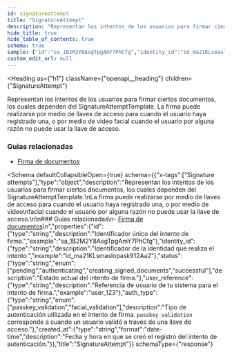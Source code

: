 ```yaml
---
id: signatureattempt
title: "SignatureAttempt"
description: "Representan los intentos de los usuarios para firmar ciertos documentos, los cuales dependen del SignatureAttemptTemplate."
hide_title: true
hide_table_of_contents: true
schema: true
sample: {"id":"sa_1B2M2Y8AsgTpgAmY7PhCfg","identity_id":"id_ma21KLsmaslopask912Aa2","status":"pending","user_reference":"user_123","auth_type":"passkey_validation","created_at":"2024-07-29T15:51:28.071Z"}
custom_edit_url: null
---
```



<Heading
  as={"h1"}
  className={"openapi__heading"}
  children={"SignatureAttempt"}
>
</Heading>



Representan los intentos de los usuarios para firmar ciertos documentos, los cuales dependen del SignatureAttemptTemplate.
La firma puede realizarse por medio de llaves de acceso para cuando el usuario haya registrado una, o por medio de video
facial cuando el usuario por alguna razón no puede usar la llave de acceso.

### Guias relacionadas
- [Firma de documentos](/docs/integration-guide/signature/introduction)


<Schema
	defaultCollapsibleOpen={true}
  schema={{"x-tags":["Signature attempts"],"type":"object","description":"Representan los intentos de los usuarios para firmar ciertos documentos, los cuales dependen del SignatureAttemptTemplate.\nLa firma puede realizarse por medio de llaves de acceso para cuando el usuario haya registrado una, o por medio de video\nfacial cuando el usuario por alguna razón no puede usar la llave de acceso.\n\n### Guias relacionadas\n- [Firma de documentos](/docs/integration-guide/signature/introduction)\n","properties":{"id":{"type":"string","description":"Identificador único del intento de firma.","example":"sa_1B2M2Y8AsgTpgAmY7PhCfg"},"identity_id":{"type":"string","description":"Identificador de la identidad que realiza el intento.","example":"id_ma21KLsmaslopask912Aa2"},"status":{"type":"string","enum":["pending","authenticating","creating_signed_documents","successful"],"description":"Estado actual del intento de firma."},"user_reference":{"type":"string","description":"Referencia de usuario de tu sistema para el intento de firma.","example":"user_123"},"auth_type":{"type":"string","enum":["passkey_validation","facial_validation"],"description":"Tipo de autenticación utilizada en el intento de firma. `passkey_validation` corresponde a cuando un usuario validó a través de una llave de acceso."},"created_at":{"type":"string","format":"date-time","description":"Fecha y hora en que se creó el registro del intento de autenticación."}},"title":"SignatureAttempt"}}
  schemaType={"response"}
>
  
</Schema>
            